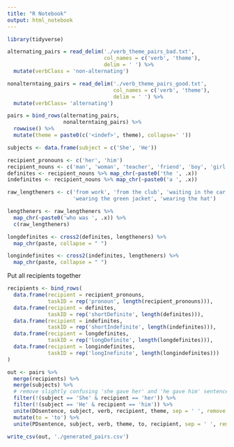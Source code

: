 ```yaml
---
title: "R Notebook"
output: html_notebook
---
```


```r
library(tidyverse)
```

```r
alternating_pairs = read_delim('./verb_theme_pairs_bad.txt', 
                               col_names = c('verb', 'theme'),
                               delim = ' ') %>%
  mutate(verbClass = 'non-alternating') 

nonalterntaing_pairs = read_delim('./verb_theme_pairs_good.txt', 
                                  col_names = c('verb', 'theme'),
                                  delim = ' ') %>%
  mutate(verbClass= 'alternating')

pairs = bind_rows(alternating_pairs,
                  nonalterntaing_pairs) %>%
  rowwise() %>%
  mutate(theme = paste0(c('<indef>', theme), collapse=' '))

subjects <- data.frame(subject = c('She', 'He'))
```

```r
recipient_pronouns <- c('her', 'him')
recipient_nouns <- c('man', 'woman', 'teacher', 'friend', 'boy', 'girl')
definites <- recipient_nouns %>% map_chr(~paste0('the ', .x))
indefinites <- recipient_nouns %>% map_chr(~paste0('a ', .x))

raw_lengtheners <- c('from work', 'from the club', 'waiting in the car',
                     'wearing the green jacket', 'wearing the hat')

lengtheners <- raw_lengtheners %>%
  map_chr(~paste0('who was ', .x)) %>%
  c(raw_lengtheners)

longdefinites <- cross2(definites, lengtheners) %>% 
  map_chr(paste, collapse = " ")

longindefinites <- cross2(indefinites, lengtheners) %>% 
  map_chr(paste, collapse = " ")
```

Put all recipients together

```r
recipients <- bind_rows(
  data.frame(recipient = recipient_pronouns, 
             taskID = rep('pronoun', length(recipient_pronouns))),
  data.frame(recipient = definites, 
             taskID = rep('shortDefinite', length(definites))),
  data.frame(recipient = indefinites, 
             taskID = rep('shortIndefinite', length(indefinites))),
  data.frame(recipient = longdefinites, 
             taskID = rep('longDefinite', length(longdefinites))),
  data.frame(recipient = longindefinites, 
             taskID = rep('longInefinite', length(longindefinites)))
)

out <- pairs %>% 
  merge(recipients) %>%
  merge(subjects) %>%
  # remove slightly confusing 'she gave her' and 'he gave him' sentences
  filter(!(subject == 'She' & recipient == 'her')) %>%
  filter(!(subject == 'He' & recipient == 'him')) %>%
  unite(DOsentence, subject, verb, recipient, theme, sep = ' ', remove = F) %>%
  mutate(to = 'to') %>%
  unite(PDsentence, subject, verb, theme, to, recipient, sep = ' ', remove = T) 

write_csv(out, './generated_pairs.csv')
```
